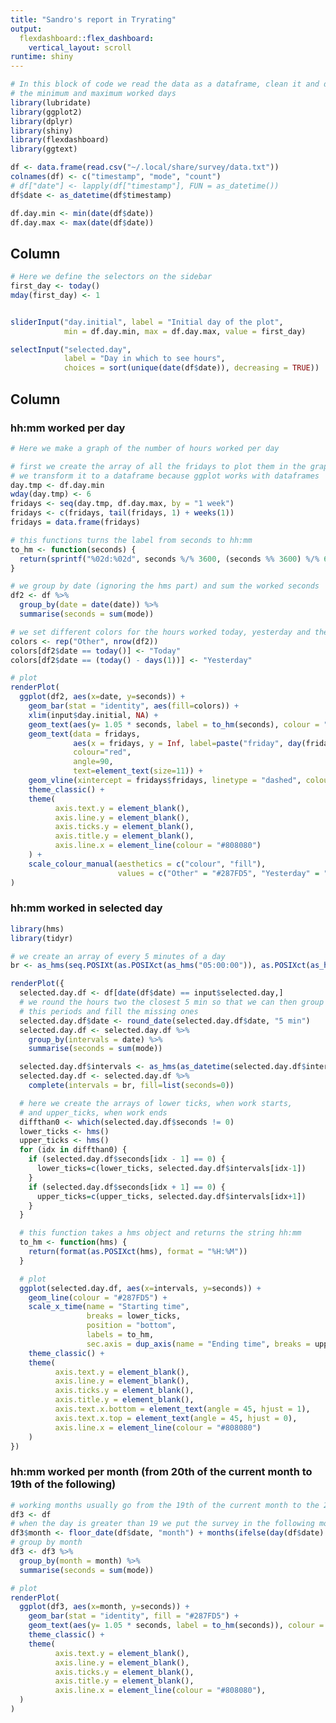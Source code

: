 ```yaml
---
title: "Sandro's report in Tryrating"
output:
  flexdashboard::flex_dashboard:
    vertical_layout: scroll
runtime: shiny
---
```


```r
# In this block of code we read the data as a dataframe, clean it and define
# the minimum and maximum worked days
library(lubridate)
library(ggplot2)
library(dplyr)
library(shiny)
library(flexdashboard)
library(ggtext)

df <- data.frame(read.csv("~/.local/share/survey/data.txt"))
colnames(df) <- c("timestamp", "mode", "count")
# df["date"] <- lapply(df["timestamp"], FUN = as_datetime())
df$date <- as_datetime(df$timestamp)

df.day.min <- min(date(df$date))
df.day.max <- max(date(df$date))
```

Column {.sidebar}
-----------------------------------------------------------------------


```r
# Here we define the selectors on the sidebar
first_day <- today()
mday(first_day) <- 1


sliderInput("day.initial", label = "Initial day of the plot",
            min = df.day.min, max = df.day.max, value = first_day)

selectInput("selected.day",
            label = "Day in which to see hours",
            choices = sort(unique(date(df$date)), decreasing = TRUE))

```

Column
----------------------------------
### hh:mm worked per day

```r
# Here we make a graph of the number of hours worked per day

# first we create the array of all the fridays to plot them in the graph later
# we transform it to a dataframe because ggplot works with dataframes
day.tmp <- df.day.min
wday(day.tmp) <- 6
fridays <- seq(day.tmp, df.day.max, by = "1 week")
fridays <- c(fridays, tail(fridays, 1) + weeks(1))
fridays = data.frame(fridays)

# this functions turns the label from seconds to hh:mm
to_hm <- function(seconds) {
  return(sprintf("%02d:%02d", seconds %/% 3600, (seconds %% 3600) %/% 60))
}

# we group by date (ignoring the hms part) and sum the worked seconds
df2 <- df %>%
  group_by(date = date(date)) %>%
  summarise(seconds = sum(mode))

# we set different colors for the hours worked today, yesterday and the other days
colors <- rep("Other", nrow(df2))
colors[df2$date == today()] <- "Today"
colors[df2$date == (today() - days(1))] <- "Yesterday"

# plot
renderPlot(
  ggplot(df2, aes(x=date, y=seconds)) +
    geom_bar(stat = "identity", aes(fill=colors)) +
    xlim(input$day.initial, NA) +
    geom_text(aes(y= 1.05 * seconds, label = to_hm(seconds), colour = "#808080"), vjust=0, size = 3, show.legend = FALSE) +
    geom_text(data = fridays,
              aes(x = fridays, y = Inf, label=paste("friday", day(fridays), "\n"), hjust = 1),
              colour="red",
              angle=90,
              text=element_text(size=11)) +
    geom_vline(xintercept = fridays$fridays, linetype = "dashed", colour = "red") +
    theme_classic() +
    theme(
          axis.text.y = element_blank(),
          axis.line.y = element_blank(),
          axis.ticks.y = element_blank(),
          axis.title.y = element_blank(),
          axis.line.x = element_line(colour = "#808080")
    ) +
    scale_colour_manual(aesthetics = c("colour", "fill"),
                        values = c("Other" = "#287FD5", "Yesterday" = "#3333FF", "Today" = "#001580"))
)
```

### hh:mm worked in selected day

```r
library(hms)
library(tidyr)

# we create an array of every 5 minutes of a day
br <- as_hms(seq.POSIXt(as.POSIXct(as_hms("05:00:00")), as.POSIXct(as_hms("23:00:00")), by="5 min"))

renderPlot({
  selected.day.df <- df[date(df$date) == input$selected.day,]
  # we round the hours two the closest 5 min so that we can then group by
  # this periods and fill the missing ones
  selected.day.df$date <- round_date(selected.day.df$date, "5 min")
  selected.day.df <- selected.day.df %>%
    group_by(intervals = date) %>%
    summarise(seconds = sum(mode))

  selected.day.df$intervals <- as_hms(as_datetime(selected.day.df$intervals))
  selected.day.df <- selected.day.df %>%
    complete(intervals = br, fill=list(seconds=0))

  # here we create the arrays of lower ticks, when work starts,
  # and upper_ticks, when work ends
  diffthan0 <- which(selected.day.df$seconds != 0)
  lower_ticks <- hms()
  upper_ticks <- hms()
  for (idx in diffthan0) {
    if (selected.day.df$seconds[idx - 1] == 0) {
      lower_ticks=c(lower_ticks, selected.day.df$intervals[idx-1])
    }
    if (selected.day.df$seconds[idx + 1] == 0) {
      upper_ticks=c(upper_ticks, selected.day.df$intervals[idx+1])
    }
  }

  # this function takes a hms object and returns the string hh:mm
  to_hm <- function(hms) {
    return(format(as.POSIXct(hms), format = "%H:%M"))
  }

  # plot
  ggplot(selected.day.df, aes(x=intervals, y=seconds)) +
    geom_line(colour = "#287FD5") +
    scale_x_time(name = "Starting time",
                 breaks = lower_ticks,
                 position = "bottom",
                 labels = to_hm,
                 sec.axis = dup_axis(name = "Ending time", breaks = upper_ticks)) +
    theme_classic() +
    theme(
          axis.text.y = element_blank(),
          axis.line.y = element_blank(),
          axis.ticks.y = element_blank(),
          axis.title.y = element_blank(),
          axis.text.x.bottom = element_text(angle = 45, hjust = 1),
          axis.text.x.top = element_text(angle = 45, hjust = 0),
          axis.line.x = element_line(colour = "#808080")
    )
})
```


### hh:mm worked per month (from 20th of the current month to 19th of the following)

```r
# working months usually go from the 19th of the current month to the 20th of the following
df3 <- df
# when the day is greater than 19 we put the survey in the following month
df3$month <- floor_date(df$date, "month") + months(ifelse(day(df$date) > 19, 0, -1))
# group by month
df3 <- df3 %>%
  group_by(month = month) %>%
  summarise(seconds = sum(mode))

# plot
renderPlot(
  ggplot(df3, aes(x=month, y=seconds)) +
    geom_bar(stat = "identity", fill = "#287FD5") +
    geom_text(aes(y= 1.05 * seconds, label = to_hm(seconds)), colour = "#808080", vjust=0) +
    theme_classic() +
    theme(
          axis.text.y = element_blank(),
          axis.line.y = element_blank(),
          axis.ticks.y = element_blank(),
          axis.title.y = element_blank(),
          axis.line.x = element_line(colour = "#808080"),
  )
)
```
